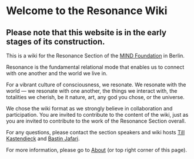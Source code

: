 # Welcome to the Resonance Wiki

## Please note that this website is in the early stages of its construction.

This is a wiki for the Resonance Section of the [MIND Foundation](https://www.mind-foundation.org/) in Berlin. 

Resonance is the fundamental relational mode that enables us to connect with one another and the world we live in.

For a vibrant culture of consciousness, we resonate. We resonate with the world — we resonate with one another, the things we interact with, the totalities we cherish, be it nature, art, any god you chose, or the universe. 

We chose the wiki format as we strongly believe in collaboration and participation. You are invited to contribute to the content of the wiki, just as you are invited to contribute to the work of the Resonance Section overall. 

For any questions, please contact the section speakers and wiki hosts [Till Kastendieck](mailto:till.kastendieck@hu-berlin.de) and [Bastin Jafari](mailto:bastinjafari@gmail.com).

For more information, please go to [About](https://www.resonance.wiki/about) (or top right corner of this page).
